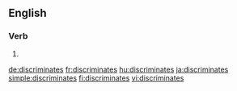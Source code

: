 ==English==

===Verb===
{{head|en}}

# {{en-third-person singular of|discriminate}}

[[de:discriminates]]
[[fr:discriminates]]
[[hu:discriminates]]
[[ja:discriminates]]
[[simple:discriminates]]
[[fi:discriminates]]
[[vi:discriminates]]